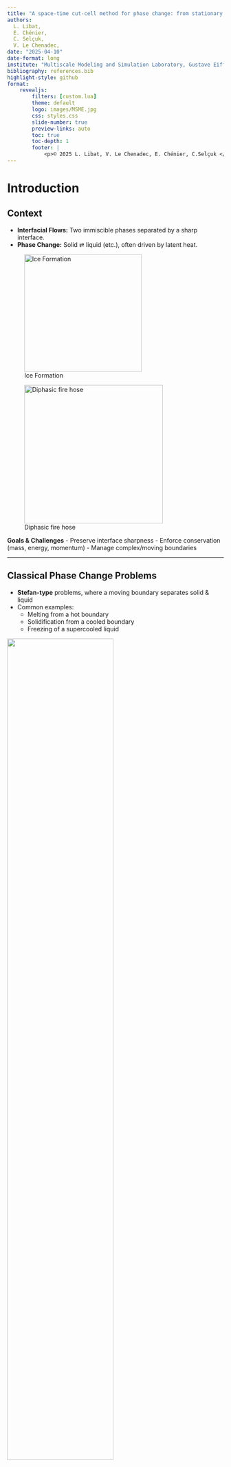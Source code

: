 ```yaml
---
title: "A space-time cut-cell method for phase change: from stationary geometries to moving interfaces"
authors: 
  L. Libat, 
  E. Chénier, 
  C. Selçuk,
  V. Le Chenadec, 
date: "2025-04-10"
date-format: long
institute: "Multiscale Modeling and Simulation Laboratory, Gustave Eiffel University, Champs-sur-Marne, France"
bibliography: references.bib
highlight-style: github
format:
    revealjs: 
        filters: [custom.lua]
        theme: default
        logo: images/MSME.jpg
        css: styles.css
        slide-number: true
        preview-links: auto
        toc: true
        toc-depth: 1
        footer: |
            <p>© 2025 L. Libat, V. Le Chenadec, E. Chénier, C.Selçuk </p>
---
```


# Introduction

## Context

- **Interfacial Flows:** Two immiscible phases separated by a sharp interface.  
- **Phase Change:** Solid ⇄ liquid (etc.), often driven by latent heat.

::: {layout-ncol=2}
![Ice Formation](images/ice.jpg){width=19.5em}

![Diphasic fire hose](images/firefighter.png){width=23em}
:::

**Goals & Challenges**
- Preserve interface sharpness
- Enforce conservation (mass, energy, momentum)
- Manage complex/moving boundaries

---

## Classical Phase Change Problems

::: {layout-ncol=2}
- **Stefan-type** problems, where a moving boundary separates solid & liquid  
- Common examples:  
  - Melting from a hot boundary  
  - Solidification from a cooled boundary  
  - Freezing of a supercooled liquid

![](images/ice_melting.gif){width=70% fig-align="center"}
:::

**Key Equation (Two-Phase Stefan)**

$$
\begin{aligned}
&\text{Find } T_i(x,t)\ \text{and interface } s(t) \text{ such that:}\\
&\quad \partial_t T_i - \nabla\cdot(k_i\,\nabla T_i) = 0, \quad x \in \Omega_i(t),\\
&\quad T_i(s(t),t) = T_m, \quad 
\rho\,L\,\frac{ds}{dt} \;=\; ⟦ k_i\,\nabla T_i \cdot \mathbf{n}⟧.
\end{aligned}
$$

# Why a Cut-Cell Method?

## Primary difficulties

::: {layout-ncol=2}
1. **Sharp Interface on Cartesian Grids**  
   - No body-fitted mesh required  
2. **Non Trivial Boundary Conditions**  
   - Dirichlet, Neumann, Robin conditions
   - Jump conditions across the interface
3. **Staggered Grids**  
   - Coupling between solution gradient and solution field
4. **Conservation**  
   - Mass and energy flux are computed exactly at the cut faces
5. **Two-Fluid Formulation**  
   - 1 set of equations for each phases
   - 1 set of equations for the interface
6. **Extend to Moving Interfaces**  
   - Fresh/dead cells handle domain changes

![](images/cut_cell_with_conditions.svg){width=85% fig-align="center"}
:::

# Stationary geometries

- **Key Idea**: Standard finite-volume integration, but some cells are “cut” by the interface
- **Operators** (Divergence & Gradient) are adapted to partial faces
- **Interface Treatment**: Linear representation with imposed boundary/jump conditions

---

## Heat Equation

The heat equation, in one phase, describes temperature evolution in a medium:

$$
\frac{\partial T}{\partial t} = \nabla \cdot (k \nabla T) + S
$$

Where:

- $T$ is temperature
- $k$ is thermal conductivity
- $S$ is source term

---

## Continuous Formulation: Cell Integration

Integrating over control volume $\Omega_i$:

$$
\int_{\Omega_i} \frac{\partial T}{\partial t} \, dV = \int_{\Omega_i} \nabla \cdot (k \nabla T) \, dV + \int_{\Omega_i} S \, dV
$$

Apply divergence theorem:

$$
\int_{\Omega_i} \frac{\partial T}{\partial t} \, dV = \int_{\partial\Omega_i} k \nabla T \cdot \mathbf{n} \, dS + \int_{\Omega_i} S \, dV
$$

![](images/regular_cell_formulation_1.png){width=100% fig-align="center"}

---

## Continuous Formulation: With Interface

For cells containing an interface $\Gamma_i$, we separate the boundary integral:

$$
\int_{\Omega_i} \frac{\partial T}{\partial t} \, dV = \int_{\partial\Omega_i \setminus \Gamma_i} k \nabla T \cdot \mathbf{n} \, dS + \int_{\Gamma_i} k \nabla T \cdot \mathbf{n} \, dS + \int_{\Omega_i} S \, dV
$$

::: {layout-ncol=2}
- $\color{blue}{\partial\Omega_i \setminus \Gamma_i}$ represents remaining regular faces
- $\Gamma_i$ is the interface portion within the cell
- $\color{green}{\mathbf{n}}$ is the outward normal vector

![](images/interface_cell_formulation.png){width=100% fig-align="center"}
:::

---

## Time Integration

Integrating in time from $t^n$ to $t^{n+1}$:

$$
\int_{\Omega_i} (T^{n+1} - T^n) \, dV = \Delta t \left[ \int_{\partial\Omega_i \setminus \Gamma_i} k \nabla \tilde{T} \cdot \mathbf{n} \, dS + \int_{\Gamma_i} k \nabla \tilde{T} \cdot \mathbf{n} \, dS + \int_{\Omega_i} \tilde{S} \, dV \right]
$$

Where $\tilde{T}$ represents a time-averaged temperature:
$$\tilde{T} = \theta T^{n+1} + (1-\theta)T^n$$

- $\theta = 0$: Explicit Euler (first-order)
- $\theta = 1$: Implicit Euler (first-order)
- $\theta = 1/2$: Crank-Nicolson (second-order)

---

## Regular Cell Discretization

For a standard cell with volume $V_i$ and regular faces:

$$
V_i (T_i^{n+1} - T_i^n) = \Delta t \left[ \sum_{f \in \text{faces}} k A_f \nabla_f(\tilde{T}) + S_i V_i \right]
$$

::: {layout-ncol=2}
- $A_f$ is a regular face area
- $\nabla_f(\tilde{T})$ is the temperature gradient at regular face $f$
- $S_i$ is the source term in cell $i$

![](images/regular_cell_formulation.png){width=100% fig-align="center"}
:::

---

## Cut Cell Discretization

For cells cut by an interface:

$$
V_i(T_i^{n+1} - T_i^n) = \Delta t \left[ \sum_{f \in \text{reg}} k A_f \nabla_f(\tilde{T}) + F_{\Gamma} + S_i V_i \right]
$$

Interface flux term:
$$
F_{\Gamma} = k A_{\Gamma} \nabla_{\Gamma}(\tilde{T})
$$

::: {layout-ncol=2}
- $A_f$ is regular face area
- $A_{\Gamma}$ is interface area segment
- $\nabla_{\Gamma}(\tilde{T})$ is the temperature gradient at the interface

![](images/interface_cut_cell_formulation.png){width=100% fig-align="center"}
:::

## Regular Cell Discretization: Face Gradients

For gradient computation, we apply Stoke's theorem in the staggered cells $\Omega_{i+1/2}$:
$$
\int_{\Omega_{i+1/2}} \nabla T  dV = \int_{\partial\Omega_{i+1/2}} T \mathbf{n} dS
$$

where $\partial\Omega_{i+1/2}$ is the boundary of the staggered cell.

The face gradient $\nabla_f(\tilde{T})$ for face $f$ between cells $i$ and $i+1$ is approximated as:

$$
V_{i+1/2} \nabla_f(\tilde{T}) = B_f \left( \tilde{T}_{i+1} - \tilde{T}_{i} \right)
$$

::: {layout-ncol=2}
- $V_{i+1/2}$ is the volume of the staggered cell
- $B_f$ is the staggered face area
- $\tilde{T}_i$ is the average temperature in cell $i$

![](images/staggered_cell_visualization.svg){width=100% fig-align="center"}
:::

---

## Cut Cell Discretization: Interface Flux

For cells cut by an interface:

$$
V_i(T_i^{n+1} - T_i^n) = \Delta t \left[ \sum_{f \in \text{reg}} k A_f \nabla_f(\tilde{T}) + F_{\Gamma} + S_i V_i \right]
$$

The interface flux term $F_{\Gamma}$ depends on boundary conditions:

::: {.incremental}
- **Dirichlet Condition**: Prescribed temperature at the interface : $T=g(\mathbf{x})$ 
$$
F_{\Gamma} = F_{x,\Gamma} + F_{y,\Gamma} = k A_{\Gamma} \left( \nabla_{x, \Gamma}(\tilde{T}) + \nabla_{y, \Gamma}(\tilde{T}) \right)
$$
Where:
- $F_{x,\Gamma}$ and $F_{y,\Gamma}$ are the interface gradients fluxes in the $x$ and $y$ directions respectively


- **Neumann Condition**: Prescribed heat flux at the interface : $k \nabla T \cdot \mathbf{n} = q_{\Gamma}$
$$
F_{\Gamma} = q_{\Gamma} A_{\Gamma}
$$
Where $q_{\Gamma}$ is the prescribed heat flux at the interface.

- **Robin Condition**: Mixed condition : $\alpha T + \beta k \nabla T \cdot \mathbf{n} = g$
:::

## Discretized System: Complete Heat Equation

For cells cut by an interface, the discretized heat equation with Robin boundary conditions becomes:

$$
\begin{aligned}
V_i(T_i^{n+1} - T_i^n) = \Delta t \left[ \sum_{f \in \text{reg}} k A_f \nabla_f(\tilde{T}) + F_{\Gamma} + S_i V_i \right]
\end{aligned}
$$

This leads to the global linear system:

$$
\begin{bmatrix}
\text{Bulk part Heat Equation} & \text{Interface part Heat Equation} \\
\text{Interface part BC} & \text{Interface part BC}
\end{bmatrix}
\begin{bmatrix}
T^{n+1}_{\text{bulk}} \\
T^{n+1}_{\text{interface}}
\end{bmatrix} =
RHS
$$

- Implicit time-stepping
- Coupling between bulk and interface terms
- Enforce boundary conditions directly in the system
- **No need for ghost cells or extrapolation**

---

## Validation Case: 2D Heat Equation

$\Omega$ is a disk with radius $R=1$. 
$$
\begin{aligned}
\frac{\partial T}{\partial t} - \nabla \cdot (\nabla T) &= 0.0 \quad \text{in } \Omega \\
3.0T(x,t) + \frac{\partial T}{\partial n} &= 1200 \quad \text{on } \Gamma \\
T(x,0) &= 270 \quad t=0
\end{aligned}
$$

Analytical solution:

$$
T(r,t) = T_{\infty} + (T_0 - T_{\infty}) \left[ 1 - \sum_{m=1}^{\infty} \frac{2k R}{\alpha_m^2 + a^2 R^2} \frac{1}{J_0(\alpha_m)} J_0\left(\alpha_m \frac{r}{R}\right) e^{-\alpha_m^2 \frac{kt}{R^2}} \right]
$$

- $T_{\infty} = 400$ and $T_0 = 270$ are the equilibrium and initial temperatures
- $\alpha_m$ are the positive roots of $\alpha J_1(\alpha) - aR J_0(\alpha) = 0$
- $J_0$ and $J_1$ are Bessel functions of the first kind
- $k=1$ is the thermal diffusivity, $a$ is the Robin coefficient

---

## Validation Case: 2D Heat Equation

To validate the method, [@Polyanin2016] :

::: {#fig-heat layout-ncol=2}
![Implicit Euler](images/conv_max_BE.png){#fig-heat-be}

![Crank-Nicolson](images/conv_max_CN.png){#fig-heat-cn}

Convergence in $L^\infty$ relative error norm showing expected accuracy: 1st order (BE) and 2nd order (CN) 

:::

---

## Two-Phase Discretization

Next we extend to problems with different materials across the interface:

$$
\begin{aligned}
\frac{\partial T_i}{\partial t} - \nabla \cdot (k_i \nabla T_i) &= S_i \quad \text{in } \Omega_i, \quad i=1,2 \\
⟦\alpha T⟧ &= g \quad \text{on } \Gamma \\
⟦k \nabla T \cdot \mathbf{n}⟧ &= h \quad \text{on } \Gamma
\end{aligned}
$$
With temperature and flux matching conditions across the interface

::: {layout-ncol=2}
- Temperature jump condition discretized as:
$$
\begin{aligned}
\alpha_1 \tilde{T}_{\text{interface 1}} - \alpha_2 \tilde{T}_{\text{interface 2}} &= g
\end{aligned}
$$

- Flux jump condition discretized as:
$$
\begin{aligned}
k_1 F_{\Gamma,1} - k_2 F_{\Gamma,2} &= A_{\Gamma} h
\end{aligned}
$$

![](images/two_phase_cell_formulation.png){width=100% fig-align="center"}
:::

---


## Two-Phase Discretization

Next we extend to problems with different materials across the interface:

$$
\begin{aligned}
\frac{\partial T_i}{\partial t} - \nabla \cdot (k_i \nabla T_i) &= S_i \quad \text{in } \Omega_i, \quad i=1,2 \\
⟦\alpha T⟧ &= g \quad \text{on } \Gamma \\
⟦k \nabla T \cdot \mathbf{n}⟧ &= h \quad \text{on } \Gamma
\end{aligned}
$$
With temperature and flux matching conditions across the interface


The discretized system becomes:

$$
\begin{bmatrix}
\text{Heat Equation 1} \\
\text{Temperature Jump} \\
\text{Heat Equation 2} \\
\text{Flux Jump}
\end{bmatrix}
\begin{bmatrix}
T^{n+1}_{\text{bulk 1}} \\
T^{n+1}_{\text{interface 1}} \\
T^{n+1}_{\text{bulk 2}} \\
T^{n+1}_{\text{interface 2}}
\end{bmatrix} =
RHS
$$

---

## Validation Case: 2D Two-Phase Heat Equation

$\Omega_1$ is a disk with radius $R$. $\Omega_2$ is the complement of $\Omega_1$ in the unit square.

$$
\begin{aligned}
\frac{\partial T_1}{\partial t} - \nabla \cdot (k_1 \nabla T_1) &= 0 \quad \text{in } \Omega_1, \\
\frac{\partial T_2}{\partial t} - \nabla \cdot (k_2 \nabla T_2) &= 0 \quad \text{in } \Omega_2, \\
T_1 - \alpha_2 T_2 &= 0 \quad \text{on } \Gamma, \\
k_1 \nabla T_1 \cdot \mathbf{n} - k_2 \nabla T_2 \cdot \mathbf{n} &= 0 \quad \text{on } \Gamma
\end{aligned}
$$

Analytical solution:
$$
\begin{aligned}
T_1(r,t) &= \frac{4 T_{1,0} k_1 k_2^2 \alpha_2}{\pi^2 R} \int_0^{\infty} \exp{-k_1 u^2 t} \frac{J_0(ur) J_1(uR)}{u^2(\Phi^2(u) + \Psi^2(u))} du \\
T_2(x,y,t) &= \frac{2 T_{2,0} k_1 \sqrt{k_2} \alpha_1}{\pi} \int_0^{\infty} \exp{-k_1 u^2 t} \frac{J_1(uR)(J_0(k ur)\Phi(u) - Y_0(k ur)\Psi(u))}{u(\Phi^2(u) + \Psi^2(u))} du
\end{aligned}
$$

- $T_{1,0} = 1$, $T_{2,0} = 0$ are the initial temperatures
- $J_\beta$, $Y_\beta$ are the Bessel function of the first kind and second kind respectively
- $k=\sqrt{k_1/k_2}$ is the ratio of thermal conductivities
- $\Phi(u)$ and $\Psi(u)$ are functions of the Bessel functions

---

## Validation Case: 2D Two-Phase Heat Equation

::: {#fig-heat2}
![ ](images/two_phase_conv.png){width="100%"}

Second-order convergence in $L^2$ norm for full cells, Superlinear convergence for cut cells.
:::

## Validation Case: 2D Two-Phase Heat Equation

![](images/heat_2d_2ph_henry_end.png){fig-align="center"}

## Validation Case: 2D Two-Phase Heat Equation

::: {#fig-heat-2ph-sherwood layout-ncol=2}

![Heat Transfer number](images/Heat_Transfer_Coeff.png){#fig-heat-2ph-sherwood}

![Zoom](images/Heat_Transfer_Coeff_zoom.png){#fig-heat-2ph-sherwood-zoom}

Heat Transfer number
:::

# Moving Interfaces

- **Space-Time Approach**: Combine time with spatial domain: extrude cells across $\Delta t$
- **Two Key Scenarios**:
  - Prescribed Motion (solid body movement)
  - Interface Problem (Stefan condition-driven)

---

## Space-Time Discretization

![From 1D Space Mesh to 2D Space-Time Mesh](images/space_time.gif){width="100%"}

---

## Reynolds Transport Theorem

Let $f$ be a scalar field:

$$
\frac{d}{dt} \int_{\Omega(t)} f\, dV
=
\int_{\Omega(t)} \frac{\partial f}{\partial t}\, dV
+
\int_{\partial \Omega(t)} \bigl(\mathbf{w}\cdot\mathbf{n}\bigr) f\, dS,
$$

- $\Omega(t)$ is a moving/deforming control volume  
- $\mathbf{w}$ is the velocity of the moving boundary
- $\mathbf{n}$ is the outward normal on $\partial \Omega(t)$

For $f=1$, we get the Geometric Conservation Law:

$$
V^{n+1} - V^n
=
\int_{t_n}^{t_{n+1}} \int_{\partial \Omega(t)} \mathbf{w}\cdot d\mathbf{S}\, dt.
$$

---

## Problem Discretization for Moving Interfaces

Applying the Reynolds Transport Theorem to the heat equation in a moving domain $\Omega_i(t)$:

$$
\begin{aligned}
\int_{t_n}^{t_{n+1}} \int_{\Omega_i(t)}
\left( \frac{\partial T}{\partial t} - \nabla \cdot (k \nabla T) - S \right)\,dV\,dt = 0
\end{aligned}
$$

This expands to:

$$
\begin{aligned}
\underbrace{V_i^{n+1} T_i^{n+1} - V_i^{n} T_i^{n}}_{\substack{\text{net change of}\\T\text{ in domain}}}
&-\underbrace{\int_{t_n}^{t_{n+1}} \int_{\partial \Omega_i(t)}
\mathbf{w}\cdot \mathbf{n} \, T \, dS\,dt}_{\substack{\text{boundary motion}\\\text{contribution}}} \\
&= \underbrace{\sum_{f \in \text{reg}} k \mathcal{A_f} \mathcal{\nabla_f(\tilde{T})}}_{\substack{\text{space-time flux}\\\text{through regular faces}}} 
+ \underbrace{\mathcal{F_{\Gamma}}}_{\substack{\text{space-time flux across}\\\text{moving interface}}} 
+ \underbrace{S_i \mathcal{V_i}}_{\text{source term}} 
\end{aligned}
$$

## Problem Discretization for Moving Interfaces

This expands to:

$$
\begin{aligned}
\underbrace{V_i^{n+1} T_i^{n+1} - V_i^{n} T_i^{n}}_{\substack{\text{net change of}\\T\text{ in domain}}}
&-\underbrace{\int_{t_n}^{t_{n+1}} \int_{\partial \Omega_i(t)}
\mathbf{w}\cdot \mathbf{n} \, T \, dS\,dt}_{\substack{\text{boundary motion}\\\text{contribution}}} \\
&= \underbrace{\sum_{f \in \text{reg}} k \mathcal{A_f} \mathcal{\nabla_f(\tilde{T})}}_{\substack{\text{space-time flux}\\\text{through regular faces}}} 
+ \underbrace{\mathcal{F_{\Gamma}}}_{\substack{\text{space-time flux across}\\\text{moving interface}}} 
+ \underbrace{S_i \mathcal{V_i}}_{\text{source term}} 
\end{aligned}
$$

Where:

- $V_i^{n+1}$, $V_i^{n}$ are cell volumes at time levels $n+1$ and $n$
- $T_i^{n+1}$, $T_i^{n}$ are cell temperatures at time levels $n+1$ and $n$
- $T^\gamma$ is the temperature at the interface
- $\mathcal{V_i}$ is the space-time volume of the cell
- $\mathcal{A_f}$ is the space-time area of the regular face

---

## Space-Time Cut Cell Discretization

![Space-Time cut cell: Moving Interface](images/space_time_cut_cell.png){width="100%" align="center"}

$$
\begin{aligned}
\underbrace{T_i^{\omega,n+1} V_i^{n+1} - T_i^{\omega,n} V_i^{n}}_{\substack{\text{net change of} \\ c_p\,T\text{ in domain}}} + \underbrace{(V_i^{n+1} - V_i^{n}) T_i^{\gamma}}_{\substack{\text{boundary motion} \\ \text{contribution}}}
+ \underbrace{ q_{i+1/2}^{\omega}}_{\substack{\text{space-time flux} \\ \text{through faces}}} - \underbrace{ q_{i}^{\gamma}}_{\substack{\text{flux across} \\ \text{moving interface } \Gamma(t)}} = 0
\end{aligned}
$$

---

## Fresh/Dead Cell Problem

- **Interface Crossing:** During $\Delta t$, cells may change status:
  - **Fresh cells:** Empty at $t^n$, wet at $t^{n+1}$
  - **Dead cells:** Wet at $t^n$, empty at $t^{n+1}$

::: {layout-ncol="2"}
![Fresh Cell](images/freshcell.svg){width="100%"}

![Dead Cell](images/deadcell.svg){width="100%"}
:::

- **Energy Conservation:** Still solve the heat equation in those cells. Ensures global conservation.

---

## Implicit Interface Tracking

- Stefan Problem : 
    - Coupled problem between heat equation and interface motion (interface position depends on temperature and vice versa)
    - Nonlinear problem 
    - Interface velocity determined by latent heat balance:
    $$
    \rho\,L\,\dot{s} = ⟦\mathbf{q}\cdot\mathbf{n}⟧
    $$

- **Interface Representation** : B-Spline parametrization with Height functions $y=H(x)$
- **Goal:** Conserve this coupling discretely => Implicitly track the interface.

---

## VOF Advection vs. Fixed point Method

::: {layout-ncol="2"}
::: {.column}
**Traditional VOF Approach:**

[see @Weymouth2010]

$$
\frac{\partial \alpha}{\partial t} + \nabla\cdot(\alpha\,\mathbf{u}) = 0
$$

- Interface advection : $\mathbf{u}$ extension ?
- Numerical diffusion, splitting errors

![VOF Advection Schematic](images/vof_advection.png){width=100%} 
:::

::: {.column}

:::
:::

---

## VOF Advection vs. Fixed point Method

::: {layout-ncol="2"}

::: {.column}
**Traditional VOF Approach:**

[see @Weymouth2010]

$$
\frac{\partial \alpha}{\partial t} + \nabla\cdot(\alpha\,\mathbf{u}) = 0
$$

- Interface advection : $\mathbf{u}$ extension ?
- Numerical diffusion, splitting errors

![VOF Advection Schematic](images/vof_advection.png){width=100%}

:::

::: {.column}
**Our Iterative Method:**

[see $\textbf{in preparation}$]

$$
\rho L \frac{\partial s}{\partial t} = ⟦\mathbf{q}\cdot\mathbf{n}⟧ \leftrightarrow F(s,T) = 0
$$

- Enforces conservation
- Iteratively updates interface

![Newton-Based Schematic](images/rootfindingnewton.jpg){width=55%}
:::
:::

---

## Iterative Interface Update

- **Iterative Procedure:**
  1. **Guess:** Initial interface position $s^{n+1,(k)}$
  2. **Build:** Cut-cell geometry and operators
  3. **Solve:** Heat equation for temperature field
  4. **Residual:** Compute $\mathrm{res}_k = F(s^{n+1,(k)},\mathbf{T}^{(k)})$ (Stefan condition)
  5. **Update:** $H^{n+1,(k+1)} = H^{n+1,(k)} - \alpha\,\mathrm{res}_k$ (Update Height function)
  6. **Reconstruct:** Update interface position $s^{n+1,(k+1)}$
  7. **Repeat** until convergence

---

## Test Case: 1D Stefan Problem

- **Problem:**
  - Fusion of a solid bar
  - Initial temperature $T_0 = 0$ (cooled melting)
  - Dirichlet boundary condition $T = 1$

::: {layout-ncol="2"}
![Interface position](images/stefan_1D_interface.png){width=100%}

![Temperature profile](images/temp_stef_1d_2ph.png){width=100%}
:::

---

## Test Case: 2D Stefan Problem

- **Problem:**
  - Fusion of a solid slab
  - Initial temperature $T_0 = 0$ (cooled melting)
  - Dirichlet boundary condition $T = 1$

::: {layout-ncol="2"}
![Interface convergence](images/stefan_2d_Inter_Conv.png){width=100%}

![Temperature profile](images/stefan_2D_2ph_temp3.gif){width=100% fig-align="center"}

:::

---

## Fixed-Point Method: Convergence Properties

- **Convergence Rate:**
  - Linear convergence (Observed $O(k^{1.1})$) for not so stiff problems

::: {layout-ncol="2"}
![Residual decay](images/stefan_1D_residual.png){width=80%}

![Iterations per timestep](images/residual_withguess.png){width=80%}
:::

- **Initial Guess:**
  - Extrapolation method provides good initial guess : $s^{n+1,(0)} = s^n$
  - Velocity-based guess also effective : $s^{n+1,(0)} = s^n + \Delta t \cdot v^n$

---

## Mullins-Sekerka Theory

- **Morphological Instability:** [@Mullins1964]
  - Small perturbations to a planar solid-liquid interface can grow/decay
  - Leads to dendritic patterns in solidification

- **Governing Physics:**
  - Gibbs-Thomson relation: $T|_{interface} = T_m - \Gamma\kappa - \beta V_n$
    - $T_m$ is melting temperature
    - $\kappa$ is interface curvature
    - $V_n$ is normal velocity

- **Dispersion Relation:**
  - Linear stability analysis leads to a dispersion relation
  - Growth rate $\omega(k)$ depends on wavenumber $k$ and system parameters

---

## Test Case: Mullins-Sekerka Instability

- **Problem:**
  - Solidification of a supercooled liquid
  - Initial perturbation on planar interface
  - Growth/decay of perturbations following Gibbs-Thomson relation

::: {layout-ncol="2"}
![Interface evolution](images/mullins_sekerka_interface.png){width=100%}

![Temperature field](images/mullins_sekerka_temp.gif){width=100%}
:::

---

## Test Case: Mullins-Sekerka Instability

::: {layout-nrow=2}
![Growing dentrite](images/mullins_sekerka_temp.gif){width=50%}

![Decaying dentrite](images/damped_interf.gif){width=50%}

![](images/growing_interface_ampl.png){width=50%}

![](images/damped_interface_ampl.png){width=50%}
:::

# Conclusion & Perspectives

## Conclusions

- Cut-cell method for stationnary geometries:
  - Conservation of physical quantities
  - Super-linear rate of convergence and good accuracy
  - No need to interpolate the boundary condition

- Implicit Interface tracking with Newton-based method:
  - Enforces conservation at the interface
  - Iteratively adjusts the interface position
  - Agnostic to the interface parametrization

---

## Perspectives

- Testing a front-tracking approach for the interface tracking
- Two-phase flow Navier-Stokes solver :
  - Solve for pressure and velocity fields 
  - Fully coupled method

- Coupling with the actual Heat/Species solver

- Preconditioning strategies and parallelization


# Q&A

Thank you for your attention!
Any questions?

## References

::: {#refs}
:::

# Appendix {.appendix visibility="uncounted"}

## Appendix: Interface Reconstruction

- **Height Function Approach:**
  - Interface represented as height in each column
  - Reconstructed with piecewise B-splines
  - Volume conservation enforced:
    $$\int_{y_j}^{y_{j+1}} H(y)\,dy \approx \alpha_j\,\Delta x $$

- **Parameterization:**
  - B-spline representation: $H(x) = \sum_{k} a_k B_k^{(d)}(x)$
  - Different degrees $d$ control smoothness
  - Coefficients $a_k$ determined by solving a linear system (if periodic) or least-squares fitting (if not periodic)

---

## Appendix: Mullins-Sekerka Dispersion Relation

- **Linear Stability Analysis:**
  - Base state: $T_{st}(y) = T_m + G\,y$ (flat interface at $y=0$)
  - Perturbed interface: $h(x,t) = h_0 \sin(kx)e^{\omega t}$

- **Resulting Dispersion Relation:**
  $$\omega(k) = -\frac{k_l\,k\,(\Gamma\,k^2 + G)}{\rho L + k_l\,k\,\beta}$$

- **Instability Condition:**
  - Growth when $G < 0$ and $|G| > \Gamma k^2$ (undercooled melt)
  - Maximum growth at $k_\text{max} = \sqrt{|G|/3\Gamma}$ (when $\beta \approx 0$)

---

## Appendix: Gibbs-Thomson Effects

::: {layout-ncol="2"}
![With Gibbs-Thomson](images/interface_with_GT.png)

![Without Gibbs-Thomson](images/interface_without_GT.png)
:::

- **Surface Tension Effects:**
  - Regularizes interface (prevents numerical instabilities)
  - Smooths high curvature regions
  - Physically essential for dendrite tip selection

---


## Appendix : Adaptive Time-Stepping

- **Algorithm:**
  1. Set initial timestep $\Delta t$
  2. Perform Newton iterations for interface update
  3. **Adjust based on convergence:**
     - If iterations > threshold: Reduce $\Delta t = \alpha \Delta t$ (typically $\alpha = 0.5$)
     - If iterations < threshold: Increase $\Delta t = \Delta t/\alpha$ (typically up to 1.5×)
  4. Enforce $\Delta t_{min} \leq \Delta t \leq \Delta t_{max}$

- **Benefits:**
  - 40-60% reduction in total computational time
  - Automatically handles stiff regions

## Appendix : Matrix Form of the operators

- Kronecker product to build global matrix operators
- Divergence operator

$$ 
\begin{aligned}
\text{div}(\mathbf{q}^\omega, \mathbf{q}^\gamma) &=-\,(\mathbf{G}^T + \mathbf{H}^T)\,\mathbf{q}^\omega +
\mathbf{H}^T\,\mathbf{q}^\gamma
\end{aligned}
$$
 
- Gradient operator

$$
\begin{aligned}
\text{grad}(T^\omega, T^\gamma) &= \begin{pmatrix}
\text{grad}_x(T^\omega, T^\gamma) \\
\text{grad}_y(T^\omega, T^\gamma)
\end{pmatrix} \\
&= \mathbf{W}^\dagger \bigl(\mathbf{G}\,T^\omega \;+\; \mathbf{H}\,T^\gamma\bigr)
\end{aligned}
$$

--- 

## Appendix : Gradient Calculation at the interface

::: {layout-ncol=2}
![Johansen and Colella method](images/colella_grad.svg){width=85%}

![Our cut cell method](images/interface_grad.svg){width=100%}
:::

::: {layout-ncol=2}
2nd order gradient calculation at the interface using Johansen and Colella method

Gradient calculation at the interface using our cut-cell method (1st order)
:::